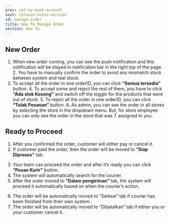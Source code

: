 ```yaml
---
prev: set-up-bank-account
next: release-notes-version
id: manage-order
title: How To Manage Order
section: How To
---
```


<YoutubeEmbedWrapper>
  <YoutubeEmbed
    id="rz8yh7mZVpg"
    params="v=rz8yh7mZVpg&list=PLy86Ve1I7c3iZrOzmqE16D0ZVIjoDFRQw"
    title="Qios: How to Manage Order"
  />
</YoutubeEmbedWrapper>

## New Order

<ImageWrapper>
  <FigureImage
    src="/assets/images/products/qios/image14.webp"
    alt="Qios Illustration"
    naturalWidth={1408}
    naturalHeight={810}
    caption={{ title: 'Figure 1.', description: 'Order Page' }}
  />
</ImageWrapper>

1. When new order coming, you can see the push notification and this notification will be stayed in notification bar in the
   right top of the page. 2. You have to manually confirm the order to avoid any mismatch stock between system and real stock.
2. To accept all the order in one orderID, you can click **“Semua tersedia”** button. 4. To accept some and reject the rest
   of them, you have to click **“Ada stok Kosong”** and switch off the toggle for the products that were out of stock. 5. To
   reject all the order in one orderID, you can click **“Tolak Pesanan”** button. 6. As admin, you can see the order in all
   stores by selecting the store in the dropdown menu. But, for store employee you can only see the order in the store that
   was 7. assigned to you.

## Ready to Proceed

1. After you confirmed the order, customer will either pay or cancel it.
2. If customer paid the order, then the order will be moved to **“Siap Diproses”** tab.

<ImageWrapper>
  <FigureImage
    src="/assets/images/products/qios/image15.webp"
    alt="Qios Illustration"
    naturalWidth={1408}
    naturalHeight={724}
    caption={{ title: 'Figure 2.', description: 'Order Paid and Ready to Proceed' }}
  />
</ImageWrapper>

3. Your team can proceed the order and after it’s ready you can click **“Pesan Kurir”** button.
4. The system will automatically search for the courier.
5. After the order moved to **“Dalam pengiriman”** tab, the system will proceed it automatically based on when the courier’s action.

<ImageWrapper>
  <FigureImage
    src="/assets/images/products/qios/image16.webp"
    alt="Qios Illustration"
    naturalWidth={1408}
    naturalHeight={724}
    caption={{ title: 'Figure 3.', description: 'Order Paid' }}
  />
</ImageWrapper>

6. The order will be automatically moved to “Selesai” tab if courier has been finished from their own system.
7. The order will be automatically moved to “Dibatalkan” tab if either you or your customer cancel it.

